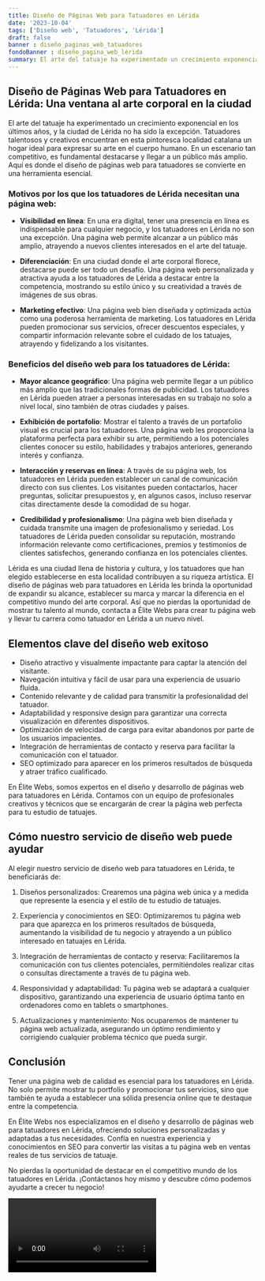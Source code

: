 ```yaml
---
title: Diseño de Páginas Web para Tatuadores en Lérida
date: '2023-10-04'
tags: ['Diseño web', 'Tatuadores', 'Lérida']
draft: false
banner : diseño_paginas_web_tatuadores
fondoBanner : diseño_pagina_web_lérida
summary: El arte del tatuaje ha experimentado un crecimiento exponencial en los últimos años, y la ciudad de Lérida no ha sido la excepción. Tatuadores talentosos y creativos encuentran en esta pintoresca localidad catalana un hogar ideal para expresar su arte en el cuerpo humano. En un escenario tan competitivo, es fundamental destacarse y llegar a un público más amplio. Aquí es donde el diseño de páginas web para tatuadores se convierte en una herramienta esencial.
---
```


## Diseño de Páginas Web para Tatuadores en Lérida: Una ventana al arte corporal en la ciudad

El arte del tatuaje ha experimentado un crecimiento exponencial en los últimos años, y la ciudad de Lérida no ha sido la excepción. Tatuadores talentosos y creativos encuentran en esta pintoresca localidad catalana un hogar ideal para expresar su arte en el cuerpo humano. En un escenario tan competitivo, es fundamental destacarse y llegar a un público más amplio. Aquí es donde el diseño de páginas web para tatuadores se convierte en una herramienta esencial.

### Motivos por los que los tatuadores de Lérida necesitan una página web:

- **Visibilidad en línea**: En una era digital, tener una presencia en línea es indispensable para cualquier negocio, y los tatuadores en Lérida no son una excepción. Una página web permite alcanzar a un público más amplio, atrayendo a nuevos clientes interesados en el arte del tatuaje.

- **Diferenciación**: En una ciudad donde el arte corporal florece, destacarse puede ser todo un desafío. Una página web personalizada y atractiva ayuda a los tatuadores de Lérida a destacar entre la competencia, mostrando su estilo único y su creatividad a través de imágenes de sus obras.

- **Marketing efectivo**: Una página web bien diseñada y optimizada actúa como una poderosa herramienta de marketing. Los tatuadores en Lérida pueden promocionar sus servicios, ofrecer descuentos especiales, y compartir información relevante sobre el cuidado de los tatuajes, atrayendo y fidelizando a los visitantes.

### Beneficios del diseño web para los tatuadores de Lérida:

- **Mayor alcance geográfico**: Una página web permite llegar a un público más amplio que las tradicionales formas de publicidad. Los tatuadores en Lérida pueden atraer a personas interesadas en su trabajo no solo a nivel local, sino también de otras ciudades y países.

- **Exhibición de portafolio**: Mostrar el talento a través de un portafolio visual es crucial para los tatuadores. Una página web les proporciona la plataforma perfecta para exhibir su arte, permitiendo a los potenciales clientes conocer su estilo, habilidades y trabajos anteriores, generando interés y confianza.

- **Interacción y reservas en línea**: A través de su página web, los tatuadores en Lérida pueden establecer un canal de comunicación directo con sus clientes. Los visitantes pueden contactarlos, hacer preguntas, solicitar presupuestos y, en algunos casos, incluso reservar citas directamente desde la comodidad de su hogar.

- **Credibilidad y profesionalismo**: Una página web bien diseñada y cuidada transmite una imagen de profesionalismo y seriedad. Los tatuadores de Lérida pueden consolidar su reputación, mostrando información relevante como certificaciones, premios y testimonios de clientes satisfechos, generando confianza en los potenciales clientes.

Lérida es una ciudad llena de historia y cultura, y los tatuadores que han elegido establecerse en esta localidad contribuyen a su riqueza artística. El diseño de páginas web para tatuadores en Lérida les brinda la oportunidad de expandir su alcance, establecer su marca y marcar la diferencia en el competitivo mundo del arte corporal. Así que no pierdas la oportunidad de mostrar tu talento al mundo, contacta a Élite Webs para crear tu página web y llevar tu carrera como tatuador en Lérida a un nuevo nivel.

<GifSeo />

<Cta />

## Elementos clave del diseño web exitoso

- Diseño atractivo y visualmente impactante para captar la atención del visitante.
- Navegación intuitiva y fácil de usar para una experiencia de usuario fluida.
- Contenido relevante y de calidad para transmitir la profesionalidad del tatuador.
- Adaptabilidad y responsive design para garantizar una correcta visualización en diferentes dispositivos.
- Optimización de velocidad de carga para evitar abandonos por parte de los usuarios impacientes.
- Integración de herramientas de contacto y reserva para facilitar la comunicación con el tatuador.
- SEO optimizado para aparecer en los primeros resultados de búsqueda y atraer tráfico cualificado.

En Élite Webs, somos expertos en el diseño y desarrollo de páginas web para tatuadores en Lérida. Contamos con un equipo de profesionales creativos y técnicos que se encargarán de crear la página web perfecta para tu estudio de tatuajes. 

## Cómo nuestro servicio de diseño web puede ayudar

Al elegir nuestro servicio de diseño web para tatuadores en Lérida, te beneficiarás de:

1. Diseños personalizados: Crearemos una página web única y a medida que represente la esencia y el estilo de tu estudio de tatuajes.

2. Experiencia y conocimientos en SEO: Optimizaremos tu página web para que aparezca en los primeros resultados de búsqueda, aumentando la visibilidad de tu negocio y atrayendo a un público interesado en tatuajes en Lérida.

3. Integración de herramientas de contacto y reserva: Facilitaremos la comunicación con tus clientes potenciales, permitiéndoles realizar citas o consultas directamente a través de tu página web.

4. Responsividad y adaptabilidad: Tu página web se adaptará a cualquier dispositivo, garantizando una experiencia de usuario óptima tanto en ordenadores como en tablets o smartphones.

5. Actualizaciones y mantenimiento: Nos ocuparemos de mantener tu página web actualizada, asegurando un óptimo rendimiento y corrigiendo cualquier problema técnico que pueda surgir.

## Conclusión

Tener una página web de calidad es esencial para los tatuadores en Lérida. No solo permite mostrar tu portfolio y promocionar tus servicios, sino que también te ayuda a establecer una sólida presencia online que te destaque entre la competencia.

En Élite Webs nos especializamos en el diseño y desarrollo de páginas web para tatuadores en Lérida, ofreciendo soluciones personalizadas y adaptadas a tus necesidades. Confía en nuestra experiencia y conocimientos en SEO para convertir las visitas a tu página web en ventas reales de tus servicios de tatuaje.

No pierdas la oportunidad de destacar en el competitivo mundo de los tatuadores en Lérida. ¡Contáctanos hoy mismo y descubre cómo podemos ayudarte a crecer tu negocio!

<Video />

<CtaBot job='Tatuadores' city='Lérida'/>

<Gmaps query='Lérida+españa+maps' />